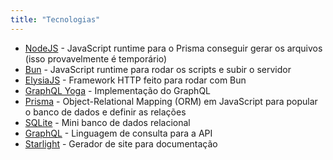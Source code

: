 ```yaml
---
title: "Tecnologias"
---
```


- [NodeJS](https://nodejs.org/en) - JavaScript runtime para o Prisma conseguir gerar os arquivos (isso provavelmente é temporário)
- [Bun](https://bun.sh/) - JavaScript runtime para rodar os scripts e subir o servidor
- [ElysiaJS](https://elysiajs.com/) - Framework HTTP feito para rodar com Bun
- [GraphQL Yoga](https://elysiajs.com/plugins/graphql-yoga.html) - Implementação do GraphQL
- [Prisma](https://www.prisma.io/) - Object-Relational Mapping (ORM) em JavaScript para popular o banco de dados e definir as relações
- [SQLite](https://sqlite.org/) - Mini banco de dados relacional
- [GraphQL](https://graphql.org/) - Linguagem de consulta para a API
- [Starlight](https://starlight.astro.build/) - Gerador de site para documentação
